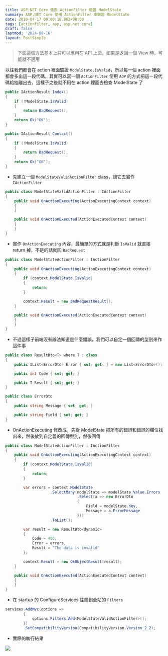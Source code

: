 ```yaml
---
title: ASP.NET Core 使用 ActionFilter 驗證 ModelState
summary: ASP.NET Core 使用 ActionFilter 來驗證 ModelState
date: 2019-04-17 09:00:18.862+08:00
tags: [actionfilter, aop, asp.net core]
draft: false
lastmod: '2024-08-16'
layout: PostSimple
---
```


> 下面這個方法基本上只可以應用在 API 上面，如果是返回一個 View 時，可能就不適用

以往我們都會在 action 裡面驗證 `ModelState.IsValid`，所以每一個 action 裡面都會多出這一段代碼，其實可以寫一個 `ActionFilter` 使用 `AOP` 的方式把這一段代碼給抽離出去，這樣子之後就不用在 action 裡面去檢查 ModelState 了

```csharp
public IActionResult Index()
{
    if (!ModelState.IsValid)
    {
        return BadRequest();
    }
    return Ok("OK");
}

public IActionResult Contact()
{
    if (!ModelState.IsValid)
    {
        return BadRequest();
    }
    return Ok("OK");
}
```

- 先建立一個 `ModelStateValidActionFilter` class，讓它去實作 `IActionFilter`

```csharp
public class ModelStateValidActionFilter : IActionFilter
{
    public void OnActionExecuting(ActionExecutingContext context)
    {
    }

    public void OnActionExecuted(ActionExecutedContext context)
    {
    }
}
```

- 實作 `OnActionExecuting` 內容，最簡單的方式就是判斷 `IsValid` 就直接 return 掉，不是的話就回 `BadRequest`

```csharp
public class ModelStateActionFilter : IActionFilter
{
    public void OnActionExecuting(ActionExecutingContext context)
    {
		if (context.ModelState.IsValid)
		{
			return;
		}

		context.Result = new BadRequestResult();
    }

    public void OnActionExecuted(ActionExecutedContext context)
    {
    }
}
```

- 不過這樣子前端沒有辦法知道是什麼錯誤，我們可以自定一個回傳的型別來作這件事

```csharp
public class ResultDto<T> where T : class
{
    public IList<ErrorDto> Error { set; get; } = new List<ErrorDto>();

    public int Code { set; get; }

    public T Result { set; get; }
}

public class ErrorDto
{
    public string Message { set; get; }

    public string Field { set; get; }
}
```

- OnActionExecuting 修改成，先從 ModelState 把所有的錯誤和錯誤的欄位找出來，然後放到自定義的回傳型別，然後回傳

```csharp
public class ModelStateActionFilter : IActionFilter
{
    public void OnActionExecuting(ActionExecutingContext context)
    {
		if (context.ModelState.IsValid)
		{
			return;
		}

		var errors = context.ModelState
                    .SelectMany(modelState => modelState.Value.Errors
								.Select(a => new ErrorDto
								{
									Field = modelState.Key,
									Message = a.ErrorMessage
								}))
                    .ToList();

		var result = new ResultDto<dynamic>
		{
			Code = 400,
			Error = errors,
			Result = "The data is invalid"
		};

		context.Result = new OkObjectResult(result);
	}

    public void OnActionExecuted(ActionExecutedContext context)
    {
    }
}
```

- 在 startup 的 ConfigureServices 註冊到全站的 `Filters`

```csharp
services.AddMvc(options =>
		{
			options.Filters.Add<ModelStateValidActionFilter>();
		})
		.SetCompatibilityVersion(CompatibilityVersion.Version_2_2);
```

- 實際的執行結果

![](/static/images/404.webp)
